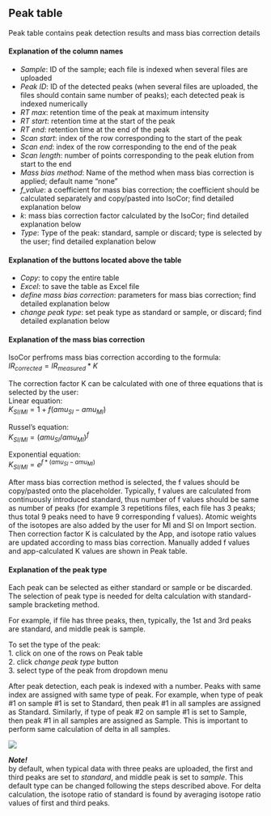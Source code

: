 ## Peak table

Peak table contains peak detection results and mass bias correction details

#### Explanation of the column names

-   *Sample*: ID of the sample; each file is indexed when several files are uploaded\
-   *Peak ID*: ID of the detected peaks (when several files are uploaded, the files should contain same number of peaks); each detected peak is indexed numerically\
-   *RT max*: retention time of the peak at maximum intensity\
-   *RT start*: retention time at the start of the peak\
-   *RT end*: retention time at the end of the peak\
-   *Scan start*: index of the row corresponding to the start of the peak\
-   *Scan end*: index of the row corresponding to the end of the peak\
-   *Scan length*: number of points corresponding to the peak elution from start to the end\
-   *Mass bias method*: Name of the method when mass bias correction is applied; default name "none"\
-   *f_value*: a coefficient for mass bias correction; the coefficient should be calculated separately and copy/pasted into IsoCor; find detailed explanation below\
-   *k*: mass bias correction factor calculated by the IsoCor; find detailed explanation below\
-   *Type*: Type of the peak: standard, sample or discard; type is selected by the user; find detailed explanation below

#### Explanation of the buttons located above the table

-   *Copy*: to copy the entire table\
-   *Excel*: to save the table as Excel file\
-   *define mass bias correction*: parameters for mass bias correction; find detailed explanation below\
-   *change peak type*: set peak type as standard or sample, or discard; find detailed explanation below

#### Explanation of the mass bias correction

IsoCor perfroms mass bias correction according to the formula:\
$IR_{corrected}=IR_{measured}*K$

The correction factor K can be calculated with one of three equations that is selected by the user:\
Linear equation:\
$K_{SI/MI}=1+f(amu_{SI}-amu_{MI})$

Russel's equation:\
$K_{SI/MI}=(amu_{SI}/amu_{MI})^f$

Exponential equation:\
$K_{SI/MI}=e^{f*(amu_{SI}-amu_{MI})}$

After mass bias correction method is selected, the f values should be copy/pasted onto the placeholder. Typically, f values are calculated from continuously introduced standard, thus number of f values should be same as number of peaks (for example 3 repetitions files, each file has 3 peaks; thus total 9 peaks need to have 9 corresponding f values). Atomic weights of the isotopes are also added by the user for MI and SI on Import section.\
Then correction factor K is calculated by the App, and isotope ratio values are updated according to mass bias correction. Manually added f values and app-calculated K values are shown in Peak table.

#### Explanation of the peak type

Each peak can be selected as either standard or sample or be discarded. The selection of peak type is needed for delta calculation with standard-sample bracketing method.

For example, if file has three peaks, then, typically, the 1st and 3rd peaks are standard, and middle peak is sample.

To set the type of the peak:\
1. click on one of the rows on Peak table\
2. click *change peak type* button\
3. select type of the peak from dropdown menu

After peak detection, each peak is indexed with a number. Peaks with same index are assigned with same type of peak. For example, when type of peak \#1 on sample \#1 is set to Standard, then peak \#1 in all samples are assigned as Standard. Similarly, if type of peak \#2 on sample \#1 is set to Sample, then peak \#1 in all samples are assigned as Sample. This is important to perform same calculation of delta in all samples.

![](images/06_peak_table_01.png)

***Note!***\
by default, when typical data with three peaks are uploaded, the first and third peaks are set to *standard*, and middle peak is set to *sample*. This default type can be changed following the steps described above. For delta calculation, the isotope ratio of standard is found by averaging isotope ratio values of first and third peaks.
